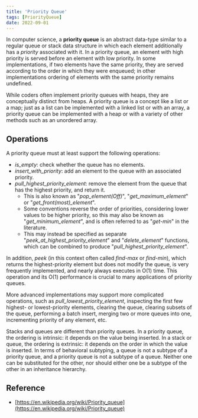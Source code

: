 ```yaml
---
title: 'Priority Queue'
tags: [PriorityQueue]
date: 2022-09-01
---
```


In computer science, a **priority queue** is an abstract data-type similar to a
regular queue or stack data structure in which each element additionally has a
_priority_ associated with it. In a priority queue, an element with high
priority is served before an element with low priority. In some
implementations, if two elements have the same priority, they are served
according to the order in which they were enqueued; in other implementations
ordering of elements with the same priority remains undefined.

While coders often implement priority queues with heaps, they are conceptually
distinct from heaps. A priority queue is a concept like a list or a map; just
as a list can be implemented with a linked list or with an array, a priority
queue can be implemented with a heap or with a variety of other methods such
as an unordered array.

## Operations

A priority queue must at least support the following operations:

- _is_empty_: check whether the queue has no elements.
- _insert_with_priority_: add an element to the queue with an associated priority.
- _pull_highest_priority_element_: remove the element from the queue that has
  the highest priority, and return it.
  - This is also known as "_pop_element(Off)_", "_get_maximum_element_" or "_get_front(most)\_element_".
  - Some conventions reverse the order of priorities, considering lower values to be higher priority, so this may also be known as "_get_minimum_element_", and is often referred to as "_get-min_" in the literature.
  - This may instead be specified as separate "_peek_at_highest_priority_element_" and "_delete_element_" functions, which can be combined to produce "_pull_highest_priority_element_".

In addition, _peek_ (in this context often called _find-max_ or _find-min_), which returns the highest-priority element but does not modify the queue, is very frequently implemented, and nearly always executes in O(1) time. This operation and its O(1) performance is crucial to many applications of priority queues.

More advanced implementations may support more complicated operations, such as
_pull_lowest_priority_element_, inspecting the first few highest- or
lowest-priority elements, clearing the queue, clearing subsets of the queue,
performing a batch insert, merging two or more queues into one, incrementing
priority of any element, etc.

Stacks and queues are different than priority queues. In a priority queue, the ordering is intrinsic: it depends on the value being inserted. In a stack or queue, the ordering is extrinsic: it depends on the order in which the value is inserted. In terms of behavioral subtyping, a queue is not a subtype of a priority queue, and a priority queue is not a subtype of a queue. Neither one can be substituted for the other, nor should either one be a subtype of the other in an inheritance hierarchy.

## Reference

- [https://en.wikipedia.org/wiki/Priority_queue](https://en.wikipedia.org/wiki/Priority_queue)
